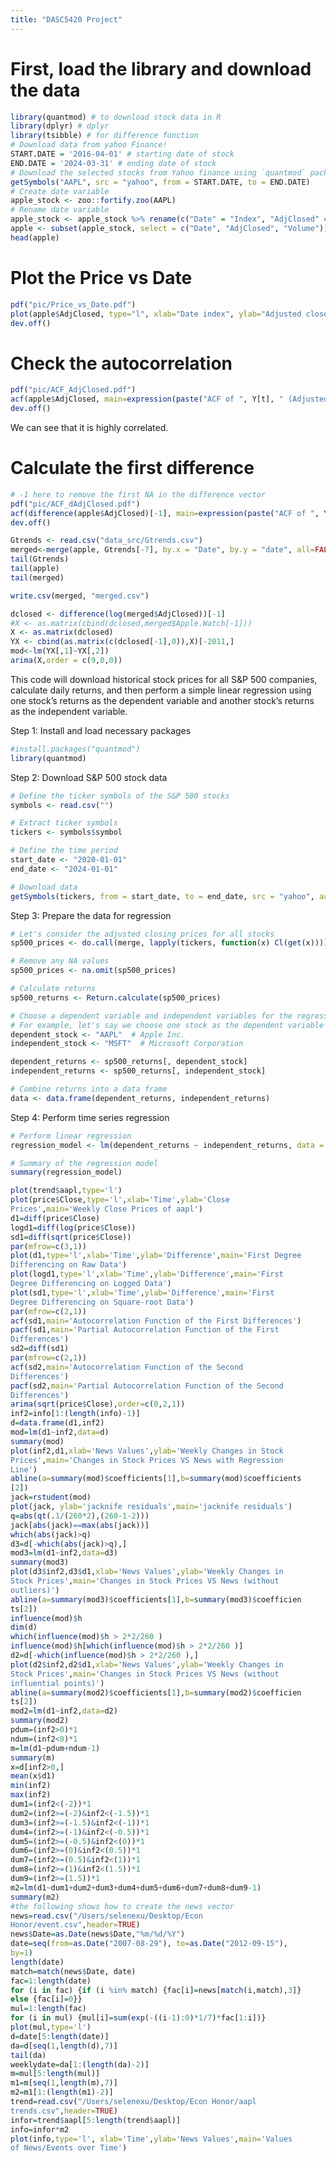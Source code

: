 ```yaml
---
title: "DASC5420 Project"
---
```


# First, load the library and download the data

```r
library(quantmod) # to download stock data in R
library(dplyr) # dplyr
library(tsibble) # for difference function
# Download data from yahoo Finance!
START.DATE = '2016-04-01' # starting date of stock
END.DATE = '2024-03-31' # ending date of stock
# Download the selected stocks from Yahoo finance using `quantmod` package
getSymbols("AAPL", src = "yahoo", from = START.DATE, to = END.DATE)
# Create date variable
apple_stock <- zoo::fortify.zoo(AAPL)
# Rename date variable
apple_stock <- apple_stock %>% rename(c("Date" = "Index", "AdjClosed" = "AAPL.Adjusted", "Volume" = "AAPL.Volume"))
apple <- subset(apple_stock, select = c("Date", "AdjClosed", "Volume"))
head(apple)
```
# Plot the Price vs Date

```r
pdf("pic/Price_vs_Date.pdf")
plot(apple$AdjClosed, type="l", xlab="Date index", ylab="Adjusted close price of Apple", main="Price vs Date")
dev.off()
```


# Check the autocorrelation

```r
pdf("pic/ACF_AdjClosed.pdf")
acf(apple$AdjClosed, main=expression(paste("ACF of ", Y[t], " (Adjusted Close Price of Apple(AAPL))", sep="")))
dev.off()
```

We can see that it is highly correlated.

# Calculate the first difference

```r
# -1 here to remove the first NA in the difference vector
pdf("pic/ACF_dAdjClosed.pdf")
acf(difference(apple$AdjClosed)[-1], main=expression(paste("ACF of ", Y[t]^"'", , sep="")))
dev.off()
```

```r
Gtrends <- read.csv("data_src/Gtrends.csv")
merged<-merge(apple, Gtrends[-7], by.x = "Date", by.y = "date", all=FALSE)
tail(Gtrends)
tail(apple)
tail(merged)
```

```r
write.csv(merged, "merged.csv")
```

```r
dclosed <- difference(log(merged$AdjClosed))[-1]
#X <- as.matrix(cbind(dclosed,merged$Apple.Watch[-1]))
X <- as.matrix(dclosed)
YX <- cbind(as.matrix(c(dclosed[-1],0)),X)[-2011,]
mod<-lm(YX[,1]~YX[,2])
arima(X,order = c(9,0,0))
```


This code will download historical stock prices for all S&P 500 companies, calculate daily returns, and then perform a simple linear regression using one stock's returns as the dependent variable and another stock's returns as the independent variable. 

Step 1: Install and load necessary packages
```r
#install.packages("quantmod")
library(quantmod)
```

Step 2: Download S&P 500 stock data
```r
# Define the ticker symbols of the S&P 500 stocks
symbols <- read.csv("")

# Extract ticker symbols
tickers <- symbols$symbol

# Define the time period
start_date <- "2020-01-01"
end_date <- "2024-01-01"

# Download data
getSymbols(tickers, from = start_date, to = end_date, src = "yahoo", auto.assign = TRUE)
```

Step 3: Prepare the data for regression
```r
# Let's consider the adjusted closing prices for all stocks
sp500_prices <- do.call(merge, lapply(tickers, function(x) Cl(get(x))))

# Remove any NA values
sp500_prices <- na.omit(sp500_prices)

# Calculate returns
sp500_returns <- Return.calculate(sp500_prices)

# Choose a dependent variable and independent variables for the regression
# For example, let's say we choose one stock as the dependent variable and another stock as the independent variable
dependent_stock <- "AAPL"  # Apple Inc.
independent_stock <- "MSFT"  # Microsoft Corporation

dependent_returns <- sp500_returns[, dependent_stock]
independent_returns <- sp500_returns[, independent_stock]

# Combine returns into a data frame
data <- data.frame(dependent_returns, independent_returns)
```

Step 4: Perform time series regression
```r
# Perform linear regression
regression_model <- lm(dependent_returns ~ independent_returns, data = data)

# Summary of the regression model
summary(regression_model)
```

```r
plot(trend$aapl,type='l')
plot(price$Close,type='l',xlab='Time',ylab='Close
Prices',main='Weekly Close Prices of aapl')
d1=diff(price$Close)
logd1=diff(log(price$Close))
sd1=diff(sqrt(price$Close))
par(mfrow=c(3,1))
plot(d1,type='l',xlab='Time',ylab='Difference',main='First Degree
Differencing on Raw Data')
plot(logd1,type='l',xlab='Time',ylab='Difference',main='First
Degree Differencing on Logged Data')
plot(sd1,type='l',xlab='Time',ylab='Difference',main='First
Degree Differencing on Square-root Data')
par(mfrow=c(2,1))
acf(sd1,main='Autocorrelation Function of the First Differences')
pacf(sd1,main='Partial Autocorrelation Function of the First
Differences')
sd2=diff(sd1)
par(mfrow=c(2,1))
acf(sd2,main='Autocorrelation Function of the Second
Differences')
pacf(sd2,main='Partial Autocorrelation Function of the Second
Differences')
arima(sqrt(price$Close),order=c(0,2,1))
inf2=info[1:(length(info)-1)]
d=data.frame(d1,inf2)
mod=lm(d1~inf2,data=d)
summary(mod)
plot(inf2,d1,xlab='News Values',ylab='Weekly Changes in Stock
Prices',main='Changes in Stock Prices VS News with Regression
Line')
abline(a=summary(mod)$coefficients[1],b=summary(mod)$coefficients
[2])
jack=rstudent(mod)
plot(jack, ylab='jacknife residuals',main='jacknife residuals')
q=abs(qt(.1/(260*2),(260-1-2)))
jack[abs(jack)==max(abs(jack))]
which(abs(jack)>q)
d3=d[-which(abs(jack)>q),]
mod3=lm(d1~inf2,data=d3)
summary(mod3)
plot(d3$inf2,d3$d1,xlab='News Values',ylab='Weekly Changes in
Stock Prices',main='Changes in Stock Prices VS News (without
outliers)')
abline(a=summary(mod3)$coefficients[1],b=summary(mod3)$coefficien
ts[2])
influence(mod)$h
dim(d)
which(influence(mod)$h > 2*2/260 )
influence(mod)$h[which(influence(mod)$h > 2*2/260 )]
d2=d[-which(influence(mod)$h > 2*2/260 ),]
plot(d2$inf2,d2$d1,xlab='News Values',ylab='Weekly Changes in
Stock Prices',main='Changes in Stock Prices VS News (without
influential points)')
abline(a=summary(mod2)$coefficients[1],b=summary(mod2)$coefficien
ts[2])
mod2=lm(d1~inf2,data=d2)
summary(mod2)
pdum=(inf2>0)*1
ndum=(inf2<0)*1
m=lm(d1~pdum+ndum-1)
summary(m)
x=d[inf2>0,]
mean(x$d1)
min(inf2)
max(inf2)
dum1=(inf2<(-2))*1
dum2=(inf2>=(-2)&inf2<(-1.5))*1
dum3=(inf2>=(-1.5)&inf2<(-1))*1
dum4=(inf2>=(-1)&inf2<(-0.5))*1
dum5=(inf2>=(-0.5)&inf2<(0))*1
dum6=(inf2>=(0)&inf2<(0.5))*1
dum7=(inf2>=(0.5)&inf2<(1))*1
dum8=(inf2>=(1)&inf2<(1.5))*1
dum9=(inf2>=(1.5))*1
m2=lm(d1~dum1+dum2+dum3+dum4+dum5+dum6+dum7+dum8+dum9-1)
summary(m2)
#the following shows how to create the news vector
news=read.csv("/Users/selenexu/Desktop/Econ
Honor/event.csv",header=TRUE)
news$Date=as.Date(news$Date,"%m/%d/%Y")
date=seq(from=as.Date("2007-08-29"), to=as.Date("2012-09-15"),
by=1)
length(date)
match=match(news$Date, date)
fac=1:length(date)
for (i in fac) {if (i %in% match) {fac[i]=news[match(i,match),3]}
else {fac[i]=0}}
mul=1:length(fac)
for (i in mul) {mul[i]=sum(exp(-((i-1):0)*1/7)*fac[1:i])}
plot(mul,type='l')
d=date[5:length(date)]
da=d[seq(1,length(d),7)]
tail(da)
weeklydate=da[1:(length(da)-2)]
m=mul[5:length(mul)]
m1=m[seq(1,length(m),7)]
m2=m1[1:(length(m1)-2)]
trend=read.csv("/Users/selenexu/Desktop/Econ Honor/aapl
trends.csv",header=TRUE)
infor=trend$aapl[5:length(trend$aapl)]
info=infor*m2
plot(info,type='l', xlab='Time',ylab='News Values',main='Values
of News/Events over Time')
```

